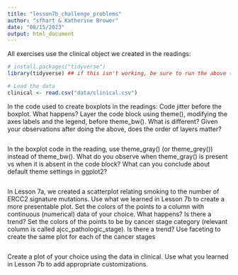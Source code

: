 ```yaml
---
title: "lesson7b_challenge_problems"
author: "sfhart & Katherine Brower"
date: "08/15/2023"
output: html_document
---
```


All exercises use the clinical object we created in the readings:

```r
# install.packages("tidyverse")
library(tidyverse) ## if this isn't working, be sure to run the above (uncomment first)

# Load the data
clinical <- read.csv("data/clinical.csv")
```

In the code used to create boxplots in the readings:
    Code jitter before the boxplot. What happens?
    Layer the code block using theme(), modifying the axes labels and the legend, before theme_bw(). What is different?
    Given your observations after doing the above, does the order of layers matter?
```r

```
    
In the boxplot code in the reading, use theme_gray() (or theme_grey()) instead of theme_bw(). What do you observe when theme_gray() is present vs when it is absent in the code block? What can you conclude about default theme settings in ggplot2?
```r

```

In Lesson 7a, we created a scatterplot relating smoking to the number of ERCC2 signature mutations. Use what we learned in Lesson 7b to create a more presentable plot.
    Set the colors of the points to a column with continuous (numerical) data of your choice. What happens? Is there a trend?
    Set the colors of the points to be by cancer stage category (relevant column is called ajcc_pathologic_stage). Is there a trend?
    Use faceting to create the same plot for each of the cancer stages
```r

```

Create a plot of your choice using the data in clinical. Use what you learned in Lesson 7b to add appropriate customizations.
```r

```


